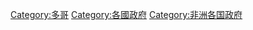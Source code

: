 {{Commons category|Government of Togo}}

[[Category:多哥|Category:多哥]]
[[Category:各國政府|Category:各國政府]]
[[Category:非洲各国政府|Category:非洲各国政府]]